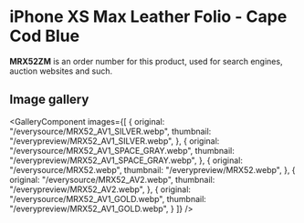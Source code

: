 
# iPhone XS Max Leather Folio - Cape Cod Blue

<Callout type='info' emoji='👉🏻'>**MRX52ZM** is an order number for this product, used for search engines, auction websites and such.</Callout>

## Image gallery

<GalleryComponent
    images={[
      {
        original: "/everysource/MRX52_AV1_SILVER.webp",
        thumbnail: "/everypreview/MRX52_AV1_SILVER.webp",
      },
      {
        original: "/everysource/MRX52_AV1_SPACE_GRAY.webp",
        thumbnail: "/everypreview/MRX52_AV1_SPACE_GRAY.webp",
      },
      {
        original: "/everysource/MRX52.webp",
        thumbnail: "/everypreview/MRX52.webp",
      },
      {
        original: "/everysource/MRX52_AV2.webp",
        thumbnail: "/everypreview/MRX52_AV2.webp",
      },
      {
        original: "/everysource/MRX52_AV1_GOLD.webp",
        thumbnail: "/everypreview/MRX52_AV1_GOLD.webp",
      }
    ]}
  />
